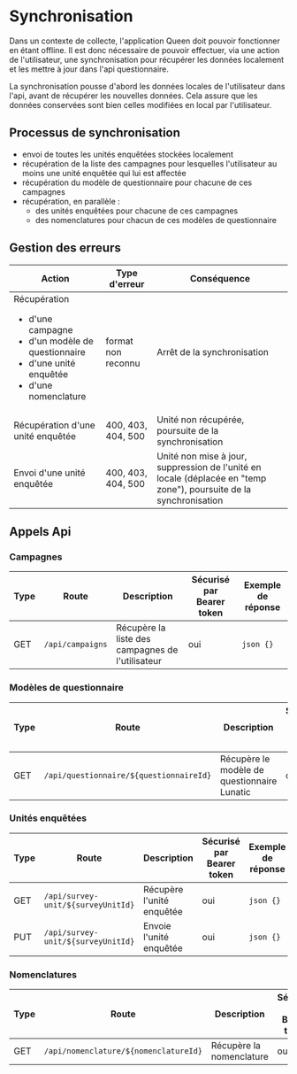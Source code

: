 # Synchronisation

Dans un contexte de collecte, l'application Queen doit pouvoir fonctionner en étant offline. Il est donc nécessaire de pouvoir effectuer, via une action de l'utilisateur, une synchronisation pour récupérer les données localement et les mettre à jour dans l'api questionnaire.

La synchronisation pousse d'abord les données locales de l'utilisateur dans l'api, avant de récupérer les nouvelles données.
Cela assure que les données conservées sont bien celles modifiées en local par l'utilisateur.

## Processus de synchronisation

- envoi de toutes les unités enquêtées stockées localement
- récupération de la liste des campagnes pour lesquelles l'utilisateur au moins une unité enquêtée qui lui est affectée
- récupération du modèle de questionnaire pour chacune de ces campagnes
- récupération, en parallèle :
  - des unités enquêtées pour chacune de ces campagnes
  - des nomenclatures pour chacun de ces modèles de questionnaire

## Gestion des erreurs

| Action                                                                                                                                    | Type d'erreur      | Conséquence                                                                                                        |
| ----------------------------------------------------------------------------------------------------------------------------------------- | ------------------ | ------------------------------------------------------------------------------------------------------------------ |
| Récupération<ul><li>d'une campagne</li><li>d'un modèle de questionnaire</li><li>d'une unité enquêtée</li><li>d'une nomenclature</li></ul> | format non reconnu | Arrêt de la synchronisation                                                                                        |
| Récupération d'une unité enquêtée                                                                                                         | 400, 403, 404, 500 | Unité non récupérée, poursuite de la synchronisation                                                               |
| Envoi d'une unité enquêtée                                                                                                                | 400, 403, 404, 500 | Unité non mise à jour, suppression de l'unité en locale (déplacée en "temp zone"), poursuite de la synchronisation |

## Appels Api

### Campagnes

| Type | Route            | Description                                      | Sécurisé par Bearer token | Exemple de réponse |
| ---- | ---------------- | ------------------------------------------------ | ------------------------- | ------------------ |
| GET  | `/api/campaigns` | Récupère la liste des campagnes de l'utilisateur | oui                       | `json {}`          |

### Modèles de questionnaire

| Type | Route                                   | Description                                 | Sécurisé par Bearer token | Exemple de réponse |
| ---- | --------------------------------------- | ------------------------------------------- | ------------------------- | ------------------ |
| GET  | `/api/questionnaire/${questionnaireId}` | Récupère le modèle de questionnaire Lunatic | oui                       | `json {}`          |

### Unités enquêtées

| Type | Route                              | Description               | Sécurisé par Bearer token | Exemple de réponse |
| ---- | ---------------------------------- | ------------------------- | ------------------------- | ------------------ |
| GET  | `/api/survey-unit/${surveyUnitId}` | Récupère l'unité enquêtée | oui                       | `json {}`          |
| PUT  | `/api/survey-unit/${surveyUnitId}` | Envoie l'unité enquêtée   | oui                       | `json {}`          |

### Nomenclatures

| Type | Route                                 | Description              | Sécurisé par Bearer token | Exemple de réponse |
| ---- | ------------------------------------- | ------------------------ | ------------------------- | ------------------ |
| GET  | `/api/nomenclature/${nomenclatureId}` | Récupère la nomenclature | oui                       | `json {}`          |
